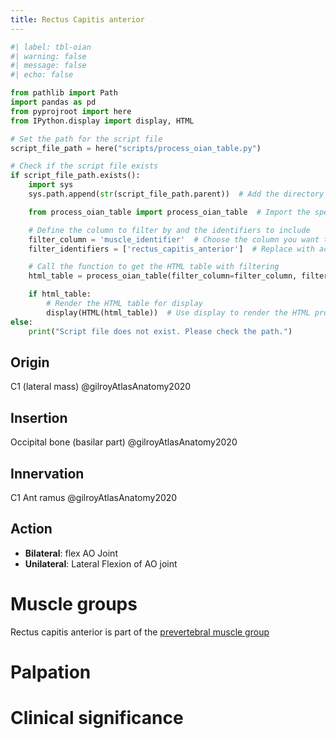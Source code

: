 ```yaml
---
title: Rectus Capitis anterior
---
```




```python
#| label: tbl-oian
#| warning: false
#| message: false
#| echo: false

from pathlib import Path
import pandas as pd
from pyprojroot import here
from IPython.display import display, HTML

# Set the path for the script file
script_file_path = here("scripts/process_oian_table.py")

# Check if the script file exists
if script_file_path.exists():
    import sys
    sys.path.append(str(script_file_path.parent))  # Add the directory of the script to the system path

    from process_oian_table import process_oian_table  # Import the specific function

    # Define the column to filter by and the identifiers to include
    filter_column = 'muscle_identifier'  # Choose the column you want to filter by
    filter_identifiers = ['rectus_capitis_anterior']  # Replace with actual identifiers you want to include

    # Call the function to get the HTML table with filtering
    html_table = process_oian_table(filter_column=filter_column, filter_identifiers=filter_identifiers)

    if html_table:
        # Render the HTML table for display
        display(HTML(html_table))  # Use display to render the HTML properly
else:
    print("Script file does not exist. Please check the path.")

```


## Origin {#origin}
C1 (lateral mass) @gilroyAtlasAnatomy2020

## Insertion {#insertion}
Occipital bone (basilar part) @gilroyAtlasAnatomy2020

## Innervation {#innervation}
C1 Ant ramus @gilroyAtlasAnatomy2020

## Action {#action}

- **Bilateral**: flex AO Joint
- **Unilateral**: Lateral Flexion of AO joint

# Muscle groups
Rectus capitis anterior is part of the [prevertebral muscle group]({{< var ref-oians.path >}})


# Palpation


# Clinical significance